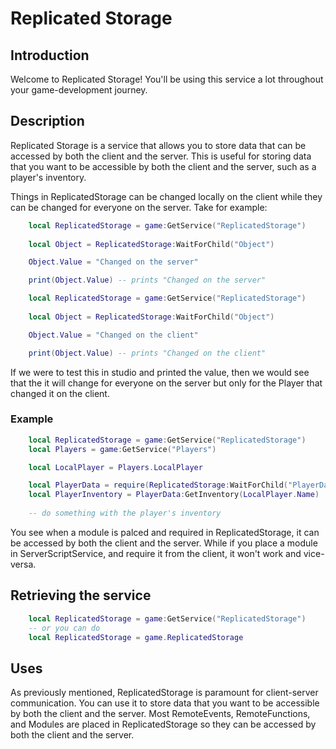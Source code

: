 # Replicated Storage

## Introduction

Welcome to Replicated Storage! You'll be using this service a lot throughout your game-development journey.

## Description

Replicated Storage is a service that allows you to store data that can be accessed by both the client and the server. This is useful for storing data that you want to be accessible by both the client and the server, such as a player's inventory.

Things in ReplicatedStorage can be changed locally on the client while they can be changed for everyone on the server. Take for example:

```lua ServerScriptService/ServerPart.lua
    local ReplicatedStorage = game:GetService("ReplicatedStorage")
    
    local Object = ReplicatedStorage:WaitForChild("Object")

    Object.Value = "Changed on the server"

    print(Object.Value) -- prints "Changed on the server"
```

```lua StarterPlayerScripts/ClientPart.lua
    local ReplicatedStorage = game:GetService("ReplicatedStorage")
    
    local Object = ReplicatedStorage:WaitForChild("Object")

    Object.Value = "Changed on the client"

    print(Object.Value) -- prints "Changed on the client"
```

If we were to test this in studio and printed the value, then we would see that the it will change for everyone on the server but only for the Player that changed it on the client.

### Example

```lua ReplicatedStorage/ReplicatedStorage.lua
    local ReplicatedStorage = game:GetService("ReplicatedStorage")
    local Players = game:GetService("Players")

    local LocalPlayer = Players.LocalPlayer

    local PlayerData = require(ReplicatedStorage:WaitForChild("PlayerData"))
    local PlayerInventory = PlayerData:GetInventory(LocalPlayer.Name)
    
    -- do something with the player's inventory
```

You see when a module is palced and required in ReplicatedStorage, it can be accessed by both the client and the server. While if you place a module in ServerScriptService, and require it from the client, it won't work and vice-versa.

## Retrieving the service

```lua ReplicatedStorage/ReplicatedStorage.lua
    local ReplicatedStorage = game:GetService("ReplicatedStorage")
    -- or you can do
    local ReplicatedStorage = game.ReplicatedStorage
```

## Uses

As previously mentioned, ReplicatedStorage is paramount for client-server communication. You can use it to store data that you want to be accessible by both the client and the server. Most RemoteEvents, RemoteFunctions, and Modules are placed in ReplicatedStorage so they can be accessed by both the client and the server.